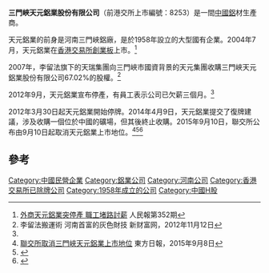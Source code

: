 '''三門峽天元鋁業股份有限公司'''（前港交所上市編號：8253）是一間[[中國|中國]][[鋁|鋁]]材生產商。

天元鋁業的前身是河南三門峽鋁廠，是於1958年設立的大型國有企業。2004年7月，天元鋁業在[[香港交易所|香港交易所]][[香港創業板|創業板]]上市。<ref name=renminbao>[http://www.renminbao.info/352/17970.htm 外商天元鋁業突停產 職工堵路討薪]{{dead link|date=2018年2月 |bot=InternetArchiveBot |fix-attempted=yes }} 人民報第352期 </ref>

2007年，李留法旗下的天瑞集團向三門峽市國資背景的天元集團收購三門峽天元鋁業股份有限公司67.02%的股權。<ref>李留法搬運術 河南首富的灰色財技  新财富网，2012年11月12日</ref>

2012年9月，天元鋁業宣布停產，有員工表示公司已欠薪三個月。<ref name=renminbao></ref>

2012年3月30日起天元鋁業開始停牌。2014年4月9日，天元鋁業提交了復牌建議，涉及收購一個位於中國的礦場，但其後終止收購。2015年9月10日，聯交所公布由9月10日起取消天元鋁業上市地位。<ref>[http://www.on.cc/hk/bkn/cnt/finance/20150908/bkn-20150908162453255-0908_00842_001.html 聯交所取消三門峽天元鋁業上市地位] {{Wayback|url=http://www.on.cc/hk/bkn/cnt/finance/20150908/bkn-20150908162453255-0908_00842_001.html |date=20150930111755 }} 東方日報，2015年9月8日</ref><ref>{{Cite web |url=http://www.hkexnews.hk/listedco/listconews/GEM/2015/0831/GLN20150831056_C.pdf |title=取消上市地位通告 |access-date=2015-09-29 |archive-date=2016-03-05 |archive-url=https://web.archive.org/web/20160305020523/http://www.hkexnews.hk/listedco/listconews/GEM/2015/0831/GLN20150831056_C.pdf |dead-url=no }}</ref><ref>{{Cite web |url=http://www.hkexnews.hk/listedco/listconews/GEM/2015/0908/GLN20150908024_C.PDF |title=（港交所發出）取消上市地位通告 |access-date=2015-09-29 |archive-date=2016-03-05 |archive-url=https://web.archive.org/web/20160305070803/http://www.hkexnews.hk/listedco/listconews/GEM/2015/0908/GLN20150908024_C.PDF |dead-url=no }}</ref>

==參考==
{{reflist}}

[[Category:中國民營企業|Category:中國民營企業]]
[[Category:鋁業公司|Category:鋁業公司]]
[[Category:河南公司|Category:河南公司]]
[[Category:香港交易所已除牌公司|Category:香港交易所已除牌公司]]
[[Category:1958年成立的公司|Category:1958年成立的公司]]
[[Category:中國H股|Category:中國H股]]